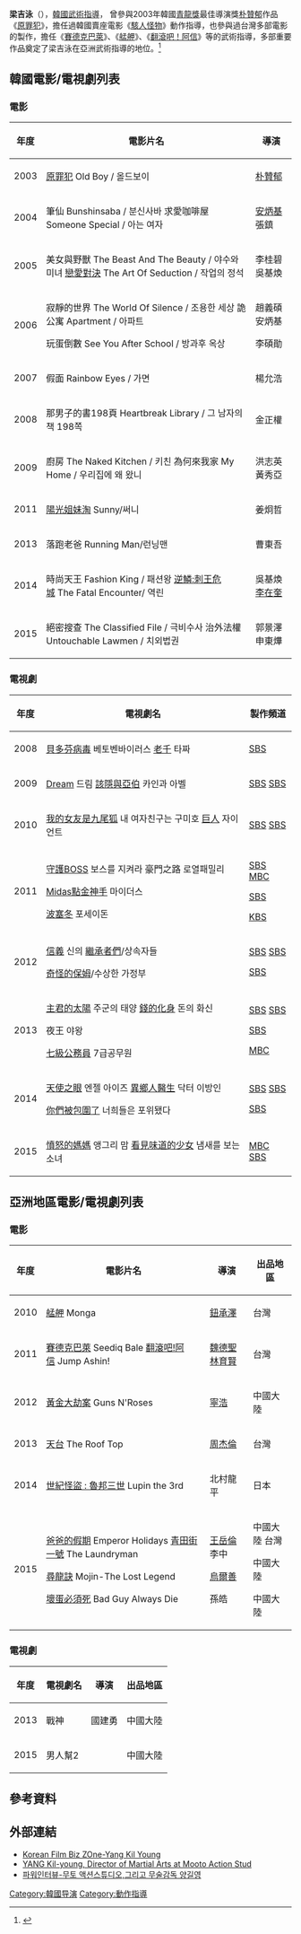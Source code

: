 {{blpsources|time=2020-07-30}}
{{藝人|姓名 = 梁吉泳|類型 = 導演|圖片 = |羅馬拼音 = Yang Kil Young
|國籍 = {{ROK}}|出生日期 = {{Birth date and age|1968|8|30}}|出生地點 = {{ROK-1963|short=yes}}[[全羅北道|全羅北道]]
|IMDb = nm3822122|職業 = 動作導演、演員
|goldenhorseawards = 第48屆 最佳動作設計 [[賽德克巴萊|賽德克巴萊]]
|外文名 = 양길영|外文 = ko}}
'''梁吉泳'''（{{bd|1968年|8月30日||}}），[[韓國|韓國]][[武術指導|武術指導]]， 曾參與2003年韓國[[青龍電影獎|青龍獎]]最佳導演獎[[朴贊郁|朴贊郁]]作品《[[原罪犯|原罪犯]]》，擔任過韓國賣座電影《[[駭人怪物|駭人怪物]]》動作指導，也參與過台灣多部電影的製作，擔任《[[賽德克·巴萊|賽德克巴萊]]》、《[[艋舺|艋舺]]》、《[[翻滾吧！阿信|翻滾吧！阿信]]》等的武術指導，多部重要作品奠定了梁吉泳在亞洲武術指導的地位。<ref>{{Cite web|url = http://www.taipeifilmcommission.org.tw/tw/MessageNotice/NewsDet/2886|title = 專訪《天台》武術指導梁吉泳|accessdate = 2013-07-01|author = 林巾秀|date = |publisher = |archive-date = 2016-03-04|archive-url = https://web.archive.org/web/20160304202721/http://www.taipeifilmcommission.org.tw/tw/MessageNotice/NewsDet/2886|dead-url = no}}</ref>

== 韓國電影/電視劇列表 ==
=== 電影 ===
{| class="wikitable"
!年度
!電影片名
!導演
|-
|2003
|[[原罪犯|原罪犯]] Old Boy / 올드보이
|[[朴贊郁|朴贊郁]]
|-
|2004
|筆仙 Bunshinsaba / 분신사바
求愛咖啡屋 Someone Special / 아는 여자
|[[安炳基|安炳基]]
張鎮
|-
|2005
|美女與野獸 The Beast And The Beauty / 야수와 미녀
[[戀愛對決|戀愛對決]] The Art Of Seduction / 작업의 정석
|李桂碧
吳基煥
|-
|2006
|寂靜的世界 The World Of Silence / 조용한 세상
詭公寓 Apartment / 아파트

玩蛋倒數 See You After School / 방과후 옥상
|趙義碩
安炳基 

李碩勛
|-
|2007
|假面 Rainbow Eyes / 가면
|楊允浩
|-
|2008
|那男子的書198頁 Heartbreak Library / 그 남자의 책 198쪽
|金正權
|-
|2009
|廚房 The Naked Kitchen / 키친
為何來我家 My Home / 우리집에 왜 왔니
|洪志英
黃秀亞
|-
|2011
|[[陽光姊妹淘|陽光姐妹淘]] Sunny/써니
|姜炯哲
|-
|2013
|落跑老爸 Running Man/런닝맨
|曹東吾
|-
|2014
|時尚天王 Fashion King / 패션왕
[[逆鱗|逆鱗:刺王危城]] The Fatal Encounter/ 역린
|吳基煥
[[李在奎|李在奎]]
|-
|2015
|絕密搜查 The Classified File / 극비수사
治外法權 Untouchable Lawmen / 치외법권
|郭景澤
申東燁
|}

=== 電視劇 ===
{| class="wikitable"
!年度
!電視劇名
!製作頻道
|-
|2008
|[[貝多芬病毒|貝多芬病毒]] 베토벤바이러스
[[老千_(電視劇)|老千]] 타짜
|[[SBS株式會社|SBS]]
|-
|2009
|[[Dream_(電視劇)|Dream]] 드림
[[該隱與亞伯_(電視劇)|該隱與亞伯]] 카인과 아벨
|[[SBS株式會社|SBS]]
[[SBS株式會社|SBS]]
|-
|2010
|[[我的女友是九尾狐|我的女友是九尾狐]] 내 여자친구는 구미호
[[巨人_(韓國電視劇)|巨人]] 자이언트
|[[SBS株式會社|SBS]]
[[SBS株式會社|SBS]]
|-
|2011
|[[守護老闆|守護BOSS]] 보스를 지켜라
豪門之路 로열패밀리

[[Midas_(电视剧)|Midas點金神手]] 마이더스

[[波塞冬_(電視劇)|波塞冬]] 포세이돈
|[[SBS株式會社|SBS]]
[[文化廣播_(韓國)|MBC]]

[[SBS株式會社|SBS]]

[[韓國放送公社|KBS]]
|-
|2012
|[[信義_(電視劇)|信義]] 신의
[[欲戴王冠，必承其重－繼承者們|繼承者們]]/상속자들

[[奇怪的保姆|奇怪的保姆]]/수상한 가정부
|[[SBS株式會社|SBS]]
[[SBS株式會社|SBS]]

[[SBS株式會社|SBS]]
|-
|2013
|[[主君的太陽|主君的太陽]] 주군의 태양
[[錢的化身|錢的化身]] 돈의 화신

夜王 야왕

[[七級公務員_(電視劇)|七級公務員]] 7급공무원
|[[SBS株式會社|SBS]]
[[SBS株式會社|SBS]]

[[SBS株式會社|SBS]]

[[文化廣播_(韓國)|MBC]]
|-
|2014
|[[天使之眼|天使之眼]] 엔젤 아이즈
[[異鄉人醫生|異鄉人醫生]] 닥터 이방인

[[你們被包圍了|你們被包圍了]] 너희들은 포위됐다
|[[SBS株式會社|SBS]]
[[SBS株式會社|SBS]]

[[SBS株式會社|SBS]]
|-
|2015
|[[憤怒的媽媽|憤怒的媽媽]] 앵그리 맘
[[看見味道的少女|看見味道的少女]] 냄새를 보는 소녀
|[[文化廣播_(韓國)|MBC]]
[[SBS株式會社|SBS]]
|}

== 亞洲地區電影/電視劇列表 ==
=== 電影 ===
{| class="wikitable"
!年度
!電影片名
!導演
!出品地區
|-
|2010
|[[艋舺|艋舺]] Monga
|[[鈕承澤|鈕承澤]]
|台灣
|-
|2011
|[[賽德克·巴萊|賽德克巴萊]] Seediq Bale
[[翻滾吧！阿信|翻滾吧!阿信]] Jump Ashin!
|[[魏德聖|魏德聖]]
[[林育賢|林育賢]]
|台灣
|-
|2012
|[[黄金大劫案|黃金大劫案]] Guns N'Roses
|[[宁浩|寧浩]]
|中國大陸
|-
|2013
|[[天台_(電影)|天台]] The Roof Top
|[[周杰倫|周杰倫]]
|台灣
|-
|2014
|[[鲁邦三世|世紀怪盜 : 魯邦三世]] Lupin the 3rd
|北村龍平
|日本
|-
|2015
|[[爸爸的假期|爸爸的假期]] Emperor Holidays
[[青田街一號|青田街一號]] The Laundryman

[[寻龙诀|尋龍訣]] Mojin-The Lost Legend

[[坏蛋必须死|壞蛋必須死]] Bad Guy Always Die
|[[王岳伦|王岳倫]]
李中

[[乌尔善|烏爾善]]

孫皓
|中國大陸
台灣

中國大陸

中國大陸
|}

=== 電視劇 ===
{| class="wikitable"
!年度
!電視劇名
!導演
!出品地區
|-
|2013
|戰神
|國建勇
|中國大陸
|-
|2015
|男人幫2
|
|中國大陸
|}

== 參考資料 ==
{{Reflist}}

== 外部連結 ==
*[http://www.koreanfilm.or.kr/jsp/films/index/peopleView.jsp?peopleCd=10046881 Korean Film Biz ZOne-Yang Kil Young] {{Wayback|url=http://www.koreanfilm.or.kr/jsp/films/index/peopleView.jsp?peopleCd=10046881 |date=20160403002620 }}
*[http://koreanfilm.or.kr/jsp/news/features.jsp?blbdComCd=601013&seq=10&mode=FEATURES_VIEW YANG Kil-young, Director of Martial Arts at Mooto Action Stud] {{Wayback|url=http://koreanfilm.or.kr/jsp/news/features.jsp?blbdComCd=601013&seq=10&mode=FEATURES_VIEW |date=20160304202955 }}
*[https://www.youtube.com/watch?v=iSc95mNzr3o 파워인터뷰-무토 액션스튜디오,그리고 무술감독 양길영] {{Wayback|url=https://www.youtube.com/watch?v=iSc95mNzr3o |date=20200505082931 }}


[[Category:韓國导演|Category:韓國导演]]
[[Category:動作指導|Category:動作指導]]